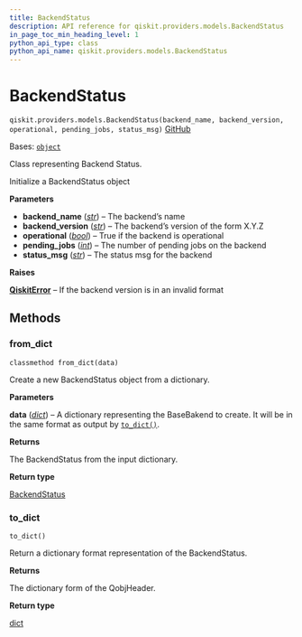 ```yaml
---
title: BackendStatus
description: API reference for qiskit.providers.models.BackendStatus
in_page_toc_min_heading_level: 1
python_api_type: class
python_api_name: qiskit.providers.models.BackendStatus
---
```


# BackendStatus

<span id="qiskit.providers.models.BackendStatus" />

`qiskit.providers.models.BackendStatus(backend_name, backend_version, operational, pending_jobs, status_msg)` [GitHub](https://github.com/qiskit/qiskit/tree/stable/0.45/qiskit/providers/models/backendstatus.py "view source code")

Bases: [`object`](https://docs.python.org/3/library/functions.html#object "(in Python v3.12)")

Class representing Backend Status.

Initialize a BackendStatus object

**Parameters**

*   **backend\_name** ([*str*](https://docs.python.org/3/library/stdtypes.html#str "(in Python v3.12)")) – The backend’s name
*   **backend\_version** ([*str*](https://docs.python.org/3/library/stdtypes.html#str "(in Python v3.12)")) – The backend’s version of the form X.Y.Z
*   **operational** ([*bool*](https://docs.python.org/3/library/functions.html#bool "(in Python v3.12)")) – True if the backend is operational
*   **pending\_jobs** ([*int*](https://docs.python.org/3/library/functions.html#int "(in Python v3.12)")) – The number of pending jobs on the backend
*   **status\_msg** ([*str*](https://docs.python.org/3/library/stdtypes.html#str "(in Python v3.12)")) – The status msg for the backend

**Raises**

[**QiskitError**](exceptions#qiskit.exceptions.QiskitError "qiskit.exceptions.QiskitError") – If the backend version is in an invalid format

## Methods

### from\_dict

<span id="qiskit.providers.models.BackendStatus.from_dict" />

`classmethod from_dict(data)`

Create a new BackendStatus object from a dictionary.

**Parameters**

**data** ([*dict*](https://docs.python.org/3/library/stdtypes.html#dict "(in Python v3.12)")) – A dictionary representing the BaseBakend to create. It will be in the same format as output by [`to_dict()`](#qiskit.providers.models.BackendStatus.to_dict "qiskit.providers.models.BackendStatus.to_dict").

**Returns**

The BackendStatus from the input dictionary.

**Return type**

[BackendStatus](#qiskit.providers.models.BackendStatus "qiskit.providers.models.BackendStatus")

### to\_dict

<span id="qiskit.providers.models.BackendStatus.to_dict" />

`to_dict()`

Return a dictionary format representation of the BackendStatus.

**Returns**

The dictionary form of the QobjHeader.

**Return type**

[dict](https://docs.python.org/3/library/stdtypes.html#dict "(in Python v3.12)")


